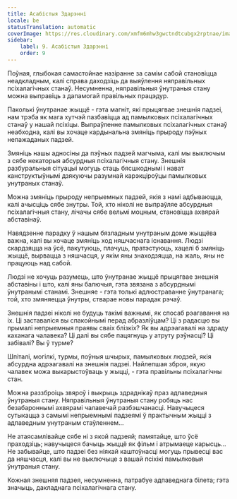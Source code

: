 ```yaml
---
title: Асабістыя Здарэнні
locale: be
statusTranslation: automatic
coverImage: https://res.cloudinary.com/xmfm6mhw3gwctndtcubgx2rptnae/image/upload/v1740468922/small_cover_tratado_de_psicologia_revolucionaria_a4c0dca4e0.webp
sidebar:
    label: 9. Асабістыя Здарэнні
    order: 9
---
```

Поўная, глыбокая самастойнае назіранне за самім сабой становіцца неадкладным, калі справа даходзіць да выяўлення няправільных псіхалагічных станаў. Несумненна, няправільныя ўнутраныя стану можна выправіць з дапамогай правільных працэдур.

Паколькі ўнутранае жыццё - гэта магніт, які прыцягвае знешнія падзеі, нам трэба як мага хутчэй пазбавіцца ад памылковых псіхалагічных станаў у нашай псіхіцы. Выпраўленне памылковых псіхалагічных станаў неабходна, калі вы хочаце кардынальна змяніць прыроду пэўных непажаданых падзей.

Змяніць нашы адносіны да пэўных падзей магчыма, калі мы выключым з сябе некаторыя абсурдныя псіхалагічныя стану. Знешнія разбуральныя сітуацыі могуць стаць бясшкоднымі і нават канструктыўнымі дзякуючы разумнай карэкціроўцы памылковых унутраных станаў.

Можна змяніць прыроду непрыемных падзей, якія з намі адбываюцца, калі ачысціць сябе знутры. Той, хто ніколі не выпраўляе абсурдныя псіхалагічныя стану, лічачы сябе вельмі моцным, становіцца ахвярай абставінаў.

Навядзенне парадку ў нашым бязладным унутраным доме жыццёва важна, калі вы хочаце змяніць ход няшчаснага існавання. Людзі скардзяцца на ўсё, пакутуюць, плачуць, пратэстуюць, хацелі б змяніць жыццё, вырвацца з няшчасця, у якім яны знаходзяцца, на жаль, яны не працуюць над сабой.

Людзі не хочуць разумець, што ўнутранае жыццё прыцягвае знешнія абставіны і што, калі яны балючыя, гэта звязана з абсурднымі ўнутранымі станамі. Знешняе - гэта толькі адлюстраванне ўнутранага; той, хто змяняецца ўнутры, стварае новы парадак рэчаў.

Знешнія падзеі ніколі не будуць такімі важнымі, як спосаб рэагавання на іх. Ці заставаліся вы спакойнымі перад абразліўцам? Ці з радасцю вы прымалі непрыемныя праявы сваіх блізкіх? Як вы адрэагавалі на здраду каханага чалавека? Ці далі вы сябе пацягнуць у атруту рэўнасці? Ці забівалі? Вы ў турме?

Шпіталі, могілкі, турмы, поўныя шчырых, памылковых людзей, якія абсурдна адрэагавалі на знешнія падзеі. Найлепшая зброя, якую чалавек можа выкарыстоўваць у жыцці, - гэта правільны псіхалагічны стан.

Можна раззброіць звяроў і выкрыць здраднікаў праз адпаведныя ўнутраныя стану. Няправільныя ўнутраныя стану робяць нас безабароннымі ахвярамі чалавечай разбэшчанасці. Навучыцеся сутыкацца з самымі непрыемнымі падзеямі ў практычным жыцці з адпаведным унутраным стаўленнем...

Не атаясамлівайце сябе ні з якой падзеяй; памятайце, што ўсё праходзіць; навучыцеся бачыць жыццё як фільм і атрымаеце карысць... Не забывайце, што падзеі без ніякай каштоўнасці могуць прывесці вас да няшчасця, калі вы не выключыце з вашай псіхікі памылковыя ўнутраныя стану.

Кожная знешняя падзея, несумненна, патрабуе адпаведнага білета; гэта значыць, дакладнага псіхалагічнага стану.

